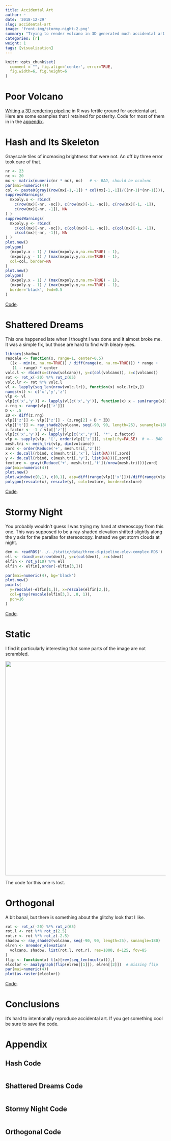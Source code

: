 ```yaml
---
title: Accidental Art
author: ~
date: '2018-12-29'
slug: accidental-art
image: 'front-img/stormy-night-2.png'
summary: "Trying to render volcano in 3D generated much accidental art."
categories: [r]
weight: 1
tags: [visualization]
---
```

```r
knitr::opts_chunk$set(
  comment = "", fig.align='center', error=TRUE,
  fig.width=6, fig.height=6
)
```

# Poor Volcano

[Writing a 3D rendering pipeline][1] in R was fertile ground for accidental art.
Here are some examples that I retained for posterity.  Code for most of them in
in the [appendix](#appendix).

# Hash and Its Skeleton

Grayscale tiles of increasing brightness that were not.  An off by three error
took care of that.

```r
nr <- 23
nc <- 20
mx <- matrix(numeric(nr * nc), nc)   # <- BAD, should be ncol=nc
par(mai=numeric(4))
col <- paste0(gray((row(mx[-1,-1]) * col(mx[-1,-1])/((nr-1)*(nr-1)))), "77")
suppressWarnings(
  mxpoly.x <- rbind(
    c(row(mx)[-nr, -nc]), c(row(mx)[-1, -nc]), c(row(mx)[-1, -1]), 
    c(row(mx)[-nr, -1]), NA
) )
suppressWarnings(
  mxpoly.y <- rbind(
    c(col(mx)[-nr, -nc]), c(col(mx)[-1, -nc]), c(col(mx)[-1, -1]), 
    c(col(mx)[-nr, -1]), NA
) )
plot.new()
polygon(
  (mxpoly.x - 1) / (max(mxpoly.x,na.rm=TRUE) - 1), 
  (mxpoly.y - 1) / (max(mxpoly.y,na.rm=TRUE) - 1),
  col=col, border=NA
)
plot.new()
polygon(
  (mxpoly.x - 1) / (max(mxpoly.x,na.rm=TRUE) - 1), 
  (mxpoly.y - 1) / (max(mxpoly.y,na.rm=TRUE) - 1),
  border='black', lwd=0.5
)
```

[Code](#hash-code).

# Shattered Dreams

This one happened late when I thought I was done and it almost broke me.  It was
a simple fix, but those are hard to find with bleary eyes.

```r
library(shadow)
rescale <- function(x, range=1, center=0.5)
  ((x - min(x, na.rm=TRUE)) / diff(range(x, na.rm=TRUE))) * range +
   (1 - range) * center
volc.l <- rbind(x=c(row(volcano)), y=c(col(volcano)), z=c(volcano))
rot <- rot_x(-20) %*% rot_z(65)
volc.lr <- rot %*% volc.l
vl <- lapply(seq_len(nrow(volc.lr)), function(x) volc.lr[x,])
names(vl) <- c('x','y','z')
vlp <- vl
vlp[c('x','y')] <- lapply(vl[c('x','y')], function(x) x - sum(range(x)) / 2)
z.rng <- range(vlp[['z']])
D <- .5
ZD <- diff(z.rng)
vlp[['z']] <- vlp[['z']] - (z.rng[2] + D * ZD)
vlp[['t']] <- ray_shade2(volcano, seq(-90, 90, length=25), sunangle=180)
z.factor <- -1 / vlp[['z']]
vlp[c('x','y')] <- lapply(vlp[c('x','y')], '*', z.factor)
vlp <- sapply(vlp, '[', order(vlp[['z']]), simplify=FALSE)  # <-- BAD
mesh.tri <- mesh_tri(vlp, dim(volcano))
zord <- order(Reduce('+', mesh.tri[,'z']))
x <- do.call(rbind, c(mesh.tri[,'x'], list(NA)))[,zord]
y <- do.call(rbind, c(mesh.tri[,'y'], list(NA)))[,zord]
texture <- gray((Reduce('+', mesh.tri[,'t'])/nrow(mesh.tri)))[zord]
par(mai=numeric(4))
plot.new()
plot.window(c(0,1), c(0,1), asp=diff(range(vlp[['x']]))/diff(range(vlp[['y']])))
polygon(rescale(x), rescale(y), col=texture, border=texture)
```

[Code](#shattered-dreams-code).

# Stormy Night

You probably wouldn't guess I was trying my hand at stereoscopy from this one.
This was supposed to be a ray-shaded elevation shifted slightly along the y axis
for the parallax for stereoscopy.  Instead we get storm clouds at night.

```r
dem <- readRDS('../../static/data/three-d-pipeline-elev-complex.RDS')
ell <- rbind(x=c(row(dem)), y=c(col(dem)), z=c(dem))
elfin <- rot_y(10) %*% ell
elfin <- elfin[,order(-elfin[3,])]

par(mai=numeric(4), bg='black')
plot.new()
points(
  y=rescale(-elfin[1,]), x=rescale(elfin[2,]),
  col=gray(rescale(elfin[3,], .8, 1)),
  pch=16
)
```

[Code](#stormy-night-code).

# Static

I find it particularly interesting that some parts of the image are not
scrambled.

<img src='/images/accidental-art-1.PNG' style='width: 7in;' />

The code for this one is lost.

# Orthogonal

A bit banal, but there is something about the glitchy look that I like.

```r
rot <- rot_x(-20) %*% rot_z(65)
rot.l <- rot %*% rot_z(2.5)
rot.r <- rot %*% rot_z(-2.5)
shadow <- ray_shade2(volcano, seq(-90, 90, length=25), sunangle=180)
elren <- mrender_elevation(
  volcano, shadow, list(rot.l, rot.r), res=1000, d=125, fov=85
)
flip <- function(x) t(x)[rev(seq_len(ncol(x))),]
elcolor <- analygraph(flip(elren[[1]]), elren[[2]])  # missing flip
par(mai=numeric(4))
plot(as.raster(elcolor))
```

[Code](#orthogonal-code).

# Conclusions

It's hard to intentionally reproduce accidental art.  If you get something cool
be sure to save the code.

<div id='feedback-cont'></div>

# Appendix

## Hash Code

```r
```

## Shattered Dreams Code

```r
```

## Stormy Night Code

```r
```

## Orthogonal Code

```r
```

[1]: /2018/12/12/three-d-pipeline/
